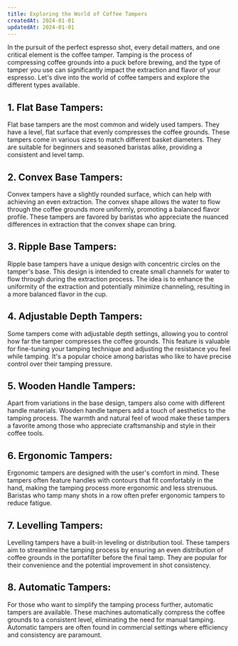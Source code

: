 ```yaml
---
title: Exploring the World of Coffee Tampers
createdAt: 2024-01-01
updatedAt: 2024-01-01
---
```



In the pursuit of the perfect espresso shot, every detail matters, and one critical element is the coffee tamper. Tamping is the process of compressing coffee grounds into a puck before brewing, and the type of tamper you use can significantly impact the extraction and flavor of your espresso. Let's dive into the world of coffee tampers and explore the different types available.

## 1. **Flat Base Tampers:**

Flat base tampers are the most common and widely used tampers. They have a level, flat surface that evenly compresses the coffee grounds. These tampers come in various sizes to match different basket diameters. They are suitable for beginners and seasoned baristas alike, providing a consistent and level tamp.

## 2. **Convex Base Tampers:**

Convex tampers have a slightly rounded surface, which can help with achieving an even extraction. The convex shape allows the water to flow through the coffee grounds more uniformly, promoting a balanced flavor profile. These tampers are favored by baristas who appreciate the nuanced differences in extraction that the convex shape can bring.

## 3. **Ripple Base Tampers:**

Ripple base tampers have a unique design with concentric circles on the tamper's base. This design is intended to create small channels for water to flow through during the extraction process. The idea is to enhance the uniformity of the extraction and potentially minimize channeling, resulting in a more balanced flavor in the cup.

## 4. **Adjustable Depth Tampers:**

Some tampers come with adjustable depth settings, allowing you to control how far the tamper compresses the coffee grounds. This feature is valuable for fine-tuning your tamping technique and adjusting the resistance you feel while tamping. It's a popular choice among baristas who like to have precise control over their tamping pressure.

## 5. **Wooden Handle Tampers:**

Apart from variations in the base design, tampers also come with different handle materials. Wooden handle tampers add a touch of aesthetics to the tamping process. The warmth and natural feel of wood make these tampers a favorite among those who appreciate craftsmanship and style in their coffee tools.

## 6. **Ergonomic Tampers:**

Ergonomic tampers are designed with the user's comfort in mind. These tampers often feature handles with contours that fit comfortably in the hand, making the tamping process more ergonomic and less strenuous. Baristas who tamp many shots in a row often prefer ergonomic tampers to reduce fatigue.

## 7. **Levelling Tampers:**

Levelling tampers have a built-in leveling or distribution tool. These tampers aim to streamline the tamping process by ensuring an even distribution of coffee grounds in the portafilter before the final tamp. They are popular for their convenience and the potential improvement in shot consistency.

## 8. **Automatic Tampers:**

For those who want to simplify the tamping process further, automatic tampers are available. These machines automatically compress the coffee grounds to a consistent level, eliminating the need for manual tamping. Automatic tampers are often found in commercial settings where efficiency and consistency are paramount.
